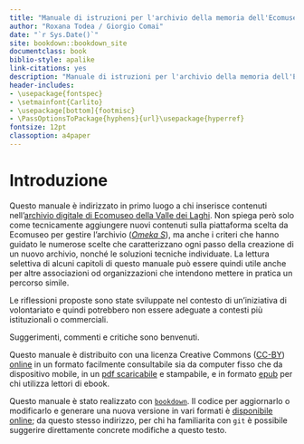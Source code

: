 ```yaml
--- 
title: "Manuale di istruzioni per l'archivio della memoria dell'Ecomuseo della Valle dei Laghi"
author: "Roxana Todea / Giorgio Comai"
date: "`r Sys.Date()`"
site: bookdown::bookdown_site
documentclass: book
biblio-style: apalike
link-citations: yes
description: "Manuale di istruzioni per l'archivio della memoria dell'Ecomuseo della Valle dei Laghi"
header-includes:
- \usepackage{fontspec}
- \setmainfont{Carlito}
- \usepackage[bottom]{footmisc}
- \PassOptionsToPackage{hyphens}{url}\usepackage{hyperref}
fontsize: 12pt
classoption: a4paper
---
```


# Introduzione {#intro}

Questo manuale è indirizzato in primo luogo a chi inserisce contenuti nell'[archivio digitale di Ecomuseo della Valle dei Laghi](https://archiviomemoria.ecomuseovalledeilaghi.it/). Non spiega però solo come tecnicamente aggiungere nuovi contenuti sulla piattaforma scelta da Ecomuseo per gestire l'archivio (*[Omeka S](https://omeka.org/)*), ma anche i criteri che hanno guidato le numerose scelte che caratterizzano ogni passo della creazione di un nuovo archivio, nonché le soluzioni tecniche individuate. La lettura selettiva di alcuni capitoli di questo manuale può essere quindi utile anche per altre associazioni od organizzazioni che intendono mettere in pratica un percorso simile.

Le riflessioni proposte sono state sviluppate nel contesto di un'iniziativa di volontariato e quindi potrebbero non essere adeguate a contesti più istituzionali o commerciali.

Suggerimenti, commenti e critiche sono benvenuti. 

Questo manuale è distribuito con una licenza Creative Commons ([CC-BY](https://creativecommons.org/licenses/by/4.0/deed.it)) [online](https://istruzioniarchiviomemoria.ecomuseovalledeilaghi.it) in un formato facilmente consultabile sia da computer fisso che da dispositivo mobile, in un [pdf scaricabile](https://istruzioniarchiviomemoria.ecomuseovalledeilaghi.it/ecomuseo_istruzioni_utente.pdf) e stampabile, e in formato [epub](https://istruzioniarchiviomemoria.ecomuseovalledeilaghi.it/ecomuseo_istruzioni_utente.epub) per chi utilizza lettori di ebook.

Questo manuale è stato realizzato con [`bookdown`](https://bookdown.org/). Il codice per aggiornarlo o modificarlo e generare una nuova versione in vari formati è [disponibile online](https://github.com/giocomai/ecomuseo_istruzioni_archivio_memoria); da questo stesso indirizzo, per chi ha familiarita con `git` è possibile suggerire direttamente concrete modifiche a questo testo. 
